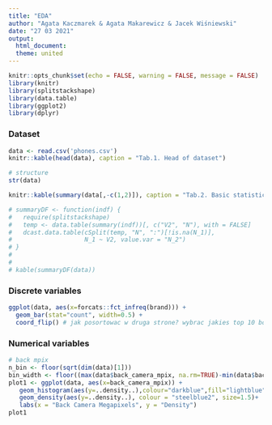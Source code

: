 ```yaml
---
title: "EDA"
author: "Agata Kaczmarek & Agata Makarewicz & Jacek Wiśniewski"
date: "27 03 2021"
output: 
  html_document:
  theme: united
---
```


```r
knitr::opts_chunk$set(echo = FALSE, warning = FALSE, message = FALSE)
library(knitr)
library(splitstackshape)
library(data.table)
library(ggplot2)
library(dplyr)
```

### Dataset

```r
data <- read.csv('phones.csv')
knitr::kable(head(data), caption = "Tab.1. Head of dataset")
```

```r
# structure
str(data)
```

```r
knitr::kable(summary(data[,-c(1,2)]), caption = "Tab.2. Basic statistics of numeric variables")
```

```r
# summaryDF <- function(indf) {
#   require(splitstackshape)
#   temp <- data.table(summary(indf))[, c("V2", "N"), with = FALSE]
#   dcast.data.table(cSplit(temp, "N", ":")[!is.na(N_1)],
#                    N_1 ~ V2, value.var = "N_2")
# }
# 
# 
# kable(summaryDF(data))
```

### Discrete variables 

```r
ggplot(data, aes(x=forcats::fct_infreq(brand))) +
  geom_bar(stat="count", width=0.5) +
  coord_flip() # jak posortowac w druga strone? wybrac jakies top 10 bo dużo 
```

### Numerical variables

```r
# back mpix
n_bin <- floor(sqrt(dim(data)[1]))
bin_width <- floor((max(data$back_camera_mpix, na.rm=TRUE)-min(data$back_camera_mpix, na.rm=TRUE))/n_bin)
plot1 <- ggplot(data, aes(x=back_camera_mpix)) +   
   geom_histogram(aes(y=..density..),colour="darkblue",fill="lightblue", binwidth = bin_width, boundary = 0) + 
   geom_density(aes(y=..density..), colour = "steelblue2", size=1.5)+
   labs(x = "Back Camera Megapixels", y = "Density")
plot1
```
